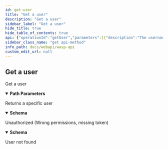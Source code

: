 ```yaml
---
id: get-user
title: "Get a user"
description: "Get a user"
sidebar_label: "Get a user"
hide_title: true
hide_table_of_contents: true
api: {"operationId":"getUser","parameters":[{"description":"The username","in":"path","name":"username","required":true,"schema":{"format":"string","type":"string"}}],"responses":{"200":{"content":{"application/json":{"schema":{"example":{"permissions":["permissions","permissions"],"username":"username"},"properties":{"permissions":{"items":{"format":"string","type":"string"},"type":"array","xml":{"name":"Permissions","wrapped":true}},"username":{"format":"string","type":"string","xml":{"name":"Username"}}},"required":["permissions","username"],"type":"object","xml":{"name":"User"}}}},"description":"Returns a specific user"},"401":{"content":{"application/json":{"schema":{"properties":{"error":{"format":"string","type":"string","xml":{"name":"Error"}},"missingPermission":{"format":"string","type":"string","xml":{"name":"MissingPermission"}}},"required":["error","missingPermission"],"type":"object","xml":{"name":"ValidationError"}}}},"description":"Unauthorized (Wrong permissions, missing token)"},"404":{"content":{},"description":"User not found"}},"security":[{"Authorization":[]}],"tags":["users"],"description":"Get a user","method":"get","path":"/users/{username}","servers":[{"url":"/"}],"securitySchemes":{"Authorization":{"description":"JWT Token","in":"header","name":"Authorization","type":"apiKey"}},"info":{"description":"REST API for the Wasp node","title":"Wasp API","version":"0"},"postman":{"name":"Get a user","description":{"type":"text/plain"},"url":{"path":["users",":username"],"host":["{{baseUrl}}"],"query":[],"variable":[{"disabled":false,"description":{"content":"(Required) The username","type":"text/plain"},"type":"any","value":"","key":"username"}]},"header":[{"key":"Accept","value":"application/json"}],"method":"GET","auth":{"type":"apikey","apikey":[{"type":"any","value":"Authorization","key":"key"},{"type":"any","value":"<API Key>","key":"value"},{"type":"any","value":"header","key":"in"}]}}}
sidebar_class_name: "get api-method"
info_path: docs/webapi/wasp-api
custom_edit_url: null
---
```



## Get a user



Get a user

<details style={{"marginBottom":"1rem"}} data-collapsed={false} open={true}><summary style={{}}><strong>Path Parameters</strong></summary><div><ul><ParamsItem className={"paramsItem"} param={{"description":"The username","in":"path","name":"username","required":true,"schema":{"format":"string","type":"string"}}}></ParamsItem></ul></div></details><div><ApiTabs><TabItem label={"200"} value={"200"}><div>

Returns a specific user

</div><div><MimeTabs schemaType={"response"}><TabItem label={"application/json"} value={"application/json"}><SchemaTabs><TabItem label={"Schema"} value={"Schema"}><details style={{}} data-collapsed={false} open={true}><summary style={{"textAlign":"left"}}><strong>Schema</strong></summary><div style={{"textAlign":"left","marginLeft":"1rem"}}></div><ul style={{"marginLeft":"1rem"}}><SchemaItem collapsible={false} name={"permissions"} required={false} schemaName={"string[]"} qualifierMessage={undefined} schema={{"items":{"format":"string","type":"string"},"type":"array","xml":{"name":"Permissions","wrapped":true}}}></SchemaItem><SchemaItem collapsible={false} name={"username"} required={false} schemaName={"string"} qualifierMessage={undefined} schema={{"format":"string","type":"string","xml":{"name":"Username"}}}></SchemaItem></ul></details></TabItem><TabItem label={"Example (from schema)"} value={"Example (from schema)"}><ResponseSamples responseExample={"{\n  \"permissions\": [\n    \"permissions\",\n    \"permissions\"\n  ],\n  \"username\": \"username\"\n}"} language={"json"}></ResponseSamples></TabItem></SchemaTabs></TabItem></MimeTabs></div></TabItem><TabItem label={"401"} value={"401"}><div>

Unauthorized (Wrong permissions, missing token)

</div><div><MimeTabs schemaType={"response"}><TabItem label={"application/json"} value={"application/json"}><SchemaTabs><TabItem label={"Schema"} value={"Schema"}><details style={{}} data-collapsed={false} open={true}><summary style={{"textAlign":"left"}}><strong>Schema</strong></summary><div style={{"textAlign":"left","marginLeft":"1rem"}}></div><ul style={{"marginLeft":"1rem"}}><SchemaItem collapsible={false} name={"error"} required={false} schemaName={"string"} qualifierMessage={undefined} schema={{"format":"string","type":"string","xml":{"name":"Error"}}}></SchemaItem><SchemaItem collapsible={false} name={"missingPermission"} required={false} schemaName={"string"} qualifierMessage={undefined} schema={{"format":"string","type":"string","xml":{"name":"MissingPermission"}}}></SchemaItem></ul></details></TabItem><TabItem label={"Example (from schema)"} value={"Example (from schema)"}><ResponseSamples responseExample={"{\n  \"error\": \"string\",\n  \"missingPermission\": \"string\"\n}"} language={"json"}></ResponseSamples></TabItem></SchemaTabs></TabItem></MimeTabs></div></TabItem><TabItem label={"404"} value={"404"}><div>

User not found

</div><div></div></TabItem></ApiTabs></div>
      